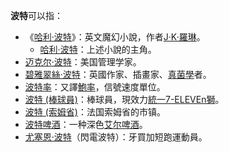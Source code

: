 '''波特'''可以指：
*《[[哈利·波特|哈利·波特]]》：英文魔幻小說，作者[[J·K·羅琳|J·K·羅琳]]。
**[[哈利·波特_(小說角色)|哈利·波特]]：上述小說的主角。
*[[迈克尔·波特|迈克尔·波特]]：美国管理学家。
*[[碧雅翠絲·波特|碧雅翠絲·波特]]：英國作家、插畫家、[[真菌學|真菌學]]者。
*[[波特率|波特率]]：又譯[[鮑率|鮑率]]，信號速度單位。
*[[波特_(棒球員)|波特 (棒球員)]]：棒球員，現效力[[統一7-ELEVEn獅|統一7-ELEVEn獅]]。
*[[波特_(索姆省)|波特 (索姆省)]]：法国索姆省的市镇。
*[[波特啤酒|波特啤酒]]：一种深色[[艾尔啤酒|艾尔啤酒]]。
*[[尤塞恩·博尔特|尤塞恩·波特]]（閃電波特）：牙買加短跑運動員。
{{disambig|B|Cat=二字译名消歧义}}
